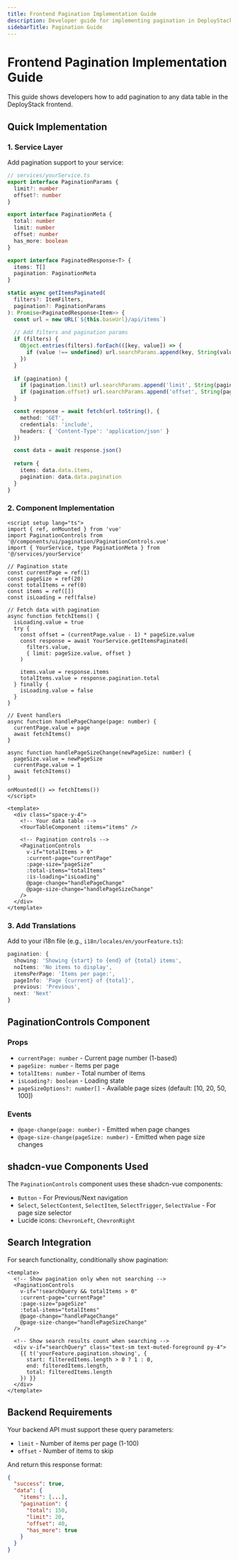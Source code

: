 ```yaml
---
title: Frontend Pagination Implementation Guide
description: Developer guide for implementing pagination in DeployStack frontend using the PaginationControls component.
sidebarTitle: Pagination Guide
---
```


# Frontend Pagination Implementation Guide

This guide shows developers how to add pagination to any data table in the DeployStack frontend.

## Quick Implementation

### 1. Service Layer

Add pagination support to your service:

```typescript
// services/yourService.ts
export interface PaginationParams {
  limit?: number
  offset?: number
}

export interface PaginationMeta {
  total: number
  limit: number
  offset: number
  has_more: boolean
}

export interface PaginatedResponse<T> {
  items: T[]
  pagination: PaginationMeta
}

static async getItemsPaginated(
  filters?: ItemFilters,
  pagination?: PaginationParams
): Promise<PaginatedResponse<Item>> {
  const url = new URL(`${this.baseUrl}/api/items`)
  
  // Add filters and pagination params
  if (filters) {
    Object.entries(filters).forEach(([key, value]) => {
      if (value !== undefined) url.searchParams.append(key, String(value))
    })
  }
  
  if (pagination) {
    if (pagination.limit) url.searchParams.append('limit', String(pagination.limit))
    if (pagination.offset) url.searchParams.append('offset', String(pagination.offset))
  }

  const response = await fetch(url.toString(), {
    method: 'GET',
    credentials: 'include',
    headers: { 'Content-Type': 'application/json' }
  })

  const data = await response.json()
  
  return {
    items: data.data.items,
    pagination: data.data.pagination
  }
}
```

### 2. Component Implementation

```vue
<script setup lang="ts">
import { ref, onMounted } from 'vue'
import PaginationControls from '@/components/ui/pagination/PaginationControls.vue'
import { YourService, type PaginationMeta } from '@/services/yourService'

// Pagination state
const currentPage = ref(1)
const pageSize = ref(20)
const totalItems = ref(0)
const items = ref([])
const isLoading = ref(false)

// Fetch data with pagination
async function fetchItems() {
  isLoading.value = true
  try {
    const offset = (currentPage.value - 1) * pageSize.value
    const response = await YourService.getItemsPaginated(
      filters.value,
      { limit: pageSize.value, offset }
    )
    
    items.value = response.items
    totalItems.value = response.pagination.total
  } finally {
    isLoading.value = false
  }
}

// Event handlers
async function handlePageChange(page: number) {
  currentPage.value = page
  await fetchItems()
}

async function handlePageSizeChange(newPageSize: number) {
  pageSize.value = newPageSize
  currentPage.value = 1
  await fetchItems()
}

onMounted(() => fetchItems())
</script>

<template>
  <div class="space-y-4">
    <!-- Your data table -->
    <YourTableComponent :items="items" />
    
    <!-- Pagination controls -->
    <PaginationControls
      v-if="totalItems > 0"
      :current-page="currentPage"
      :page-size="pageSize"
      :total-items="totalItems"
      :is-loading="isLoading"
      @page-change="handlePageChange"
      @page-size-change="handlePageSizeChange"
    />
  </div>
</template>
```

### 3. Add Translations

Add to your i18n file (e.g., `i18n/locales/en/yourFeature.ts`):

```typescript
pagination: {
  showing: 'Showing {start} to {end} of {total} items',
  noItems: 'No items to display',
  itemsPerPage: 'Items per page:',
  pageInfo: 'Page {current} of {total}',
  previous: 'Previous',
  next: 'Next'
}
```

## PaginationControls Component

### Props
- `currentPage: number` - Current page number (1-based)
- `pageSize: number` - Items per page
- `totalItems: number` - Total number of items
- `isLoading?: boolean` - Loading state
- `pageSizeOptions?: number[]` - Available page sizes (default: [10, 20, 50, 100])

### Events
- `@page-change(page: number)` - Emitted when page changes
- `@page-size-change(pageSize: number)` - Emitted when page size changes

## shadcn-vue Components Used

The `PaginationControls` component uses these shadcn-vue components:
- `Button` - For Previous/Next navigation
- `Select`, `SelectContent`, `SelectItem`, `SelectTrigger`, `SelectValue` - For page size selector
- Lucide icons: `ChevronLeft`, `ChevronRight`

## Search Integration

For search functionality, conditionally show pagination:

```vue
<template>
  <!-- Show pagination only when not searching -->
  <PaginationControls
    v-if="!searchQuery && totalItems > 0"
    :current-page="currentPage"
    :page-size="pageSize"
    :total-items="totalItems"
    @page-change="handlePageChange"
    @page-size-change="handlePageSizeChange"
  />
  
  <!-- Show search results count when searching -->
  <div v-if="searchQuery" class="text-sm text-muted-foreground py-4">
    {{ t('yourFeature.pagination.showing', {
      start: filteredItems.length > 0 ? 1 : 0,
      end: filteredItems.length,
      total: filteredItems.length
    }) }}
  </div>
</template>
```

## Backend Requirements

Your backend API must support these query parameters:
- `limit` - Number of items per page (1-100)
- `offset` - Number of items to skip

And return this response format:
```json
{
  "success": true,
  "data": {
    "items": [...],
    "pagination": {
      "total": 150,
      "limit": 20,
      "offset": 40,
      "has_more": true
    }
  }
}
```
